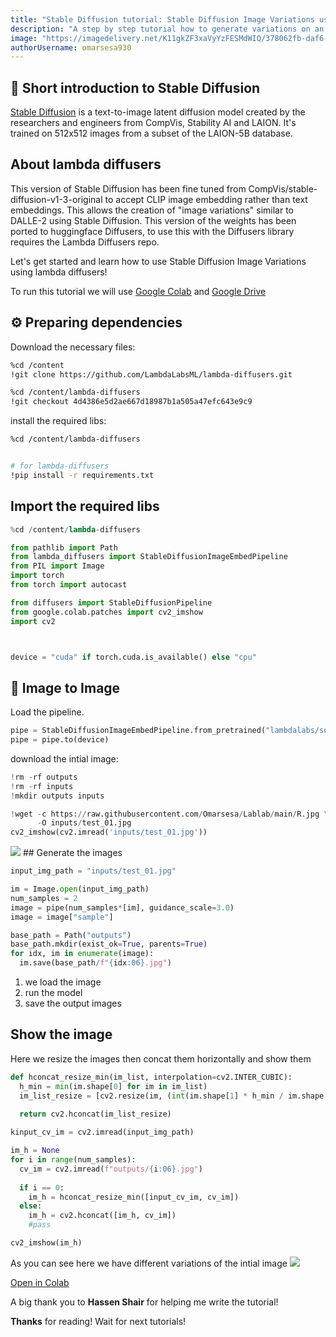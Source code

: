 ```yaml
---
title: "Stable Diffusion tutorial: Stable Diffusion Image Variations using lambda diffusers"
description: "A step by step tutorial how to generate variations on an input image using a fine-tuned version of Stable Diffusion"
image: "https://imagedelivery.net/K11gkZF3xaVyYzFESMdWIQ/378062fb-daf6-423d-410a-c23f95f27800/full"
authorUsername: omarsesa930
---
```


## 🧐 Short introduction to Stable Diffusion

[Stable Diffusion](https://lablab.ai/tech/stable-diffusion) is a text-to-image latent diffusion model created by the researchers and engineers from CompVis, Stability AI and LAION. It's trained on 512x512 images from a subset of the LAION-5B database.

## About lambda diffusers

This version of Stable Diffusion has been fine tuned from CompVis/stable-diffusion-v1-3-original to accept CLIP image embedding rather than text embeddings. This allows the creation of "image variations" similar to DALLE-2 using Stable Diffusion. This version of the weights has been ported to huggingface Diffusers, to use this with the Diffusers library requires the Lambda Diffusers repo.

Let's get started and learn how to use Stable Diffusion Image Variations using lambda diffusers!

To run this tutorial we will use [Google Colab](https://colab.research.google.com/) and [Google Drive](https://www.google.com/drive/)

## ⚙️ Preparing dependencies

Download the necessary files:

```bash
%cd /content
!git clone https://github.com/LambdaLabsML/lambda-diffusers.git

%cd /content/lambda-diffusers
!git checkout 4d4386e5d2ae667d18987b1a505a47efc643e9c9
```

install the required libs:

```bash
%cd /content/lambda-diffusers


# for lambda-diffusers
!pip install -r requirements.txt
```

## Import the required libs

```python
%cd /content/lambda-diffusers

from pathlib import Path
from lambda_diffusers import StableDiffusionImageEmbedPipeline
from PIL import Image
import torch
from torch import autocast

from diffusers import StableDiffusionPipeline
from google.colab.patches import cv2_imshow
import cv2



device = "cuda" if torch.cuda.is_available() else "cpu"
```

## 🎥 Image to Image

Load the pipeline.

```python
pipe = StableDiffusionImageEmbedPipeline.from_pretrained("lambdalabs/sd-image-variations-diffusers")
pipe = pipe.to(device)
```

download the intial image:

```python
!rm -rf outputs
!rm -rf inputs
!mkdir outputs inputs

!wget -c https://raw.githubusercontent.com/Omarsesa/Lablab/main/R.jpg \
      -O inputs/test_01.jpg
cv2_imshow(cv2.imread('inputs/test_01.jpg'))
```

<Img src="https://storage.googleapis.com/lablab-static-eu/images/tutorials/init_image_stable_diffusion_image_variation_1.png"/>
## Generate the images

```python
input_img_path = "inputs/test_01.jpg"

im = Image.open(input_img_path)
num_samples = 2
image = pipe(num_samples*[im], guidance_scale=3.0)
image = image["sample"]

base_path = Path("outputs")
base_path.mkdir(exist_ok=True, parents=True)
for idx, im in enumerate(image):
  im.save(base_path/f"{idx:06}.jpg")
```

1. we load the image
2. run the model
3. save the output images

## Show the image

Here we resize the images then concat them horizontally and show them

```python
def hconcat_resize_min(im_list, interpolation=cv2.INTER_CUBIC):
  h_min = min(im.shape[0] for im in im_list)
  im_list_resize = [cv2.resize(im, (int(im.shape[1] * h_min / im.shape[0]), h_min), interpolation=interpolation) for im in im_list]
  
  return cv2.hconcat(im_list_resize)
```

```python
kinput_cv_im = cv2.imread(input_img_path)

im_h = None
for i in range(num_samples):
  cv_im = cv2.imread(f"outputs/{i:06}.jpg")
  
  if i == 0:
    im_h = hconcat_resize_min([input_cv_im, cv_im])
  else:
    im_h = cv2.hconcat([im_h, cv_im])
    #pass

cv2_imshow(im_h)
```
As you can see here we have different variations of the intial image
<Img src="https://storage.googleapis.com/lablab-static-eu/images/tutorials/image_stable_diffusion_image_variation_1.png"/>

[Open in Colab](https://colab.research.google.com/github/Omarsesa/Lablab/blob/main/Stable__Diffusion_Lambda_diffusers.ipynb)

A big thank you to **Hassen Shair** for helping me write the tutorial!

**Thanks** for reading! Wait for next tutorials!
